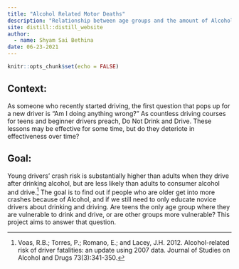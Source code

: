 ```yaml
---
title: "Alcohol Related Motor Deaths"
description: "Relationship between age groups and the amount of Alcohol related deaths compared to Total amount of deaths"
site: distill::distill_website
author: 
  - name: Shyam Sai Bethina
date: 06-23-2021
---
```


```r
knitr::opts_chunk$set(echo = FALSE)
```

## Context:

As someone who recently started driving, the first question that pops up for a new driver is "Am I doing anything wrong?" As countless driving courses for teens and beginner drivers preach, Do Not Drink and Drive. These lessons may be effective for some time, but do they deteriote in effectiveness over time?

## Goal:


Young drivers' crash risk is substantially higher than adults when they drive after drinking alcohol, but are less likely than adults to consumer alcohol and drive.^[Voas, R.B.; Torres, P.; Romano, E.; and Lacey, J.H. 2012. Alcohol-related risk of driver fatalities: an update using 2007 data. Journal of Studies on Alcohol and Drugs 73(3):341-350.] The goal is to find out if people who are older get into more crashes because of Alcohol, and if we still need to only educate novice drivers about drinking and driving. Are teens the only age group where they are vulnerable to drink and drive, or are other groups more vulnerable? This project aims to answer that question.







